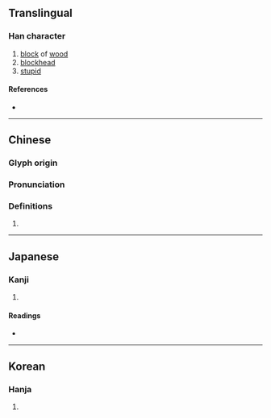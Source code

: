 {{also|梼}}
{{character info/new}}
==Translingual==

===Han character===
{{Han char|rn=75|rad=木|as=14|sn=18|four=44941|canj=DGNI|ids=⿰木壽}}

# [[block]] of [[wood]]
# [[blockhead]]
# [[stupid]]

====References====
* {{Han ref|kx=0558.150|dkj=15713|dj=0947.150|hdz=21306.080|uh=6AAE|ud=27310|bh=C268|bd=49768}}

----

==Chinese==
{{zh-forms|s=梼}}

===Glyph origin===
{{Han etym}}

===Pronunciation===
{{zh-pron
|m=táo
|c=tou4,to4
|mc=y
|oc=y
|ma=
|cat=n,a
}}

===Definitions===
{{zh-hanzi}}

# {{rfdef|lang=zh}}

----

==Japanese==

===Kanji===
{{ja-kanji|grade=|rs=木14}}

# {{defn|lang=ja|sort=木14}}

====Readings====
* {{ja-readings|on=[[とう]] (tō)|kun=[[きりかぶ]] (kirikabu), [[おろか]] (oroka), [[つく]] (tsuku)}}

----

==Korean==

===Hanja===
{{ko-hanja|hangeul=도|eumhun=|rv=do|mr=to|y=to}}

# {{defn|lang=ko|sort=木14}}